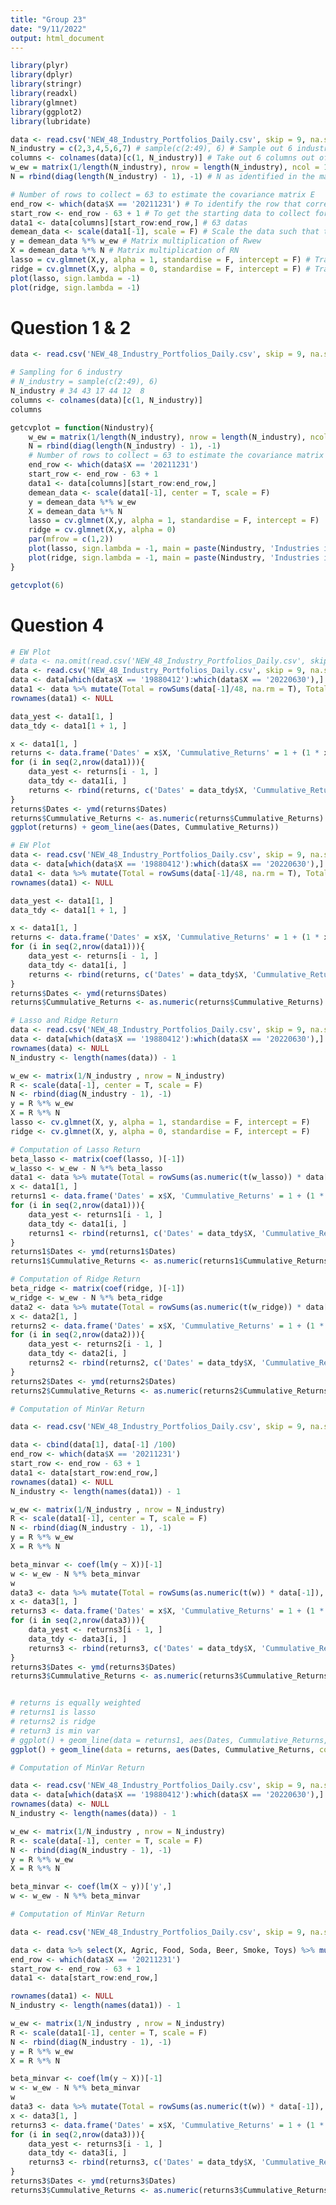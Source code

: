 ---
title: "Group 23"
date: "9/11/2022"
output: html_document
---

```{r}
library(plyr)
library(dplyr)
library(stringr)
library(readxl)
library(glmnet)
library(ggplot2)
library(lubridate)
```

```{r}
data <- read.csv('NEW_48_Industry_Portfolios_Daily.csv', skip = 9, na.strings = '-99.99') #25292
N_industry = c(2,3,4,5,6,7) # sample(c(2:49), 6) # Sample out 6 industry
columns <- colnames(data)[c(1, N_industry)] # Take out 6 columns out of the chosen industry
w_ew = matrix(1/length(N_industry), nrow = length(N_industry), ncol = 1) # Get the equally weighted matrix
N = rbind(diag(length(N_industry) - 1), -1) # N as identified in the mathematical equation

# Number of rows to collect = 63 to estimate the covariance matrix E
end_row <- which(data$X == '20211231') # To identify the row that correspond to the date
start_row <- end_row - 63 + 1 # To get the starting data to collect for the 63 observations
data1 <- data[columns][start_row:end_row,] # 63 datas
demean_data <- scale(data1[-1], scale = F) # Scale the data such that the data is demean where the sample mean of each asset return is 0
y = demean_data %*% w_ew # Matrix multiplication of Rwew
X = demean_data %*% N # Matrix multiplication of RN
lasso = cv.glmnet(X,y, alpha = 1, standardise = F, intercept = F) # Train the model using Lasso and does 10-fold cross validation and produce the best lambda 
ridge = cv.glmnet(X,y, alpha = 0, standardise = F, intercept = F) # Train the model using Ridge and does 10-fold cross validation and produce the best lambda 
plot(lasso, sign.lambda = -1)
plot(ridge, sign.lambda = -1)
```

# Question 1 & 2

```{r}
data <- read.csv('NEW_48_Industry_Portfolios_Daily.csv', skip = 9, na.strings = '-99.99') #25292

# Sampling for 6 industry
# N_industry = sample(c(2:49), 6) 
N_industry # 34 43 17 44 12  8
columns <- colnames(data)[c(1, N_industry)]
columns

getcvplot = function(Nindustry){
    w_ew = matrix(1/length(N_industry), nrow = length(N_industry), ncol = 1) 
    N = rbind(diag(length(N_industry) - 1), -1)
    # Number of rows to collect = 63 to estimate the covariance matrix E
    end_row <- which(data$X == '20211231')
    start_row <- end_row - 63 + 1
    data1 <- data[columns][start_row:end_row,]
    demean_data <- scale(data1[-1], center = T, scale = F)
    y = demean_data %*% w_ew
    X = demean_data %*% N
    lasso = cv.glmnet(X,y, alpha = 1, standardise = F, intercept = F)
    ridge = cv.glmnet(X,y, alpha = 0)
    par(mfrow = c(1,2))
    plot(lasso, sign.lambda = -1, main = paste(Nindustry, 'Industries in Lasso'))
    plot(ridge, sign.lambda = -1, main = paste(Nindustry, 'Industries in Ridge'))
}

getcvplot(6)
```





# Question 4
```{r}
# EW Plot
# data <- na.omit(read.csv('NEW_48_Industry_Portfolios_Daily.csv', skip = 9)) #25292
data <- read.csv('NEW_48_Industry_Portfolios_Daily.csv', skip = 9, na.strings = '-99.99') #25292
data <- data[which(data$X == '19880412'):which(data$X == '20220630'),] # 20160104 till date
data1 <- data %>% mutate(Total = rowSums(data[-1]/48, na.rm = T), Total = Total/100) %>% select(X, Total)
rownames(data1) <- NULL

data_yest <- data1[1, ]
data_tdy <- data1[1 + 1, ]

x <- data1[1, ]
returns <- data.frame('Dates' = x$X, 'Cummulative_Returns' = 1 + (1 * x$Total))
for (i in seq(2,nrow(data1))){
    data_yest <- returns[i - 1, ]
    data_tdy <- data1[i, ]
    returns <- rbind(returns, c('Dates' = data_tdy$X, 'Cummulative_Returns' = as.numeric(data_yest$Cummulative_Returns) + as.numeric(data_yest$Cummulative_Returns)*data_tdy$Total))
}
returns$Dates <- ymd(returns$Dates)
returns$Cummulative_Returns <- as.numeric(returns$Cummulative_Returns)
ggplot(returns) + geom_line(aes(Dates, Cummulative_Returns))
```

```{r}
# EW Plot
data <- read.csv('NEW_48_Industry_Portfolios_Daily.csv', skip = 9, na.strings = '-99.99') #25292
data <- data[which(data$X == '19880412'):which(data$X == '20220630'),] # 20160104 till date
data1 <- data %>% mutate(Total = rowSums(data[-1]/48, na.rm = T), Total = Total/100) %>% select(X, Total)
rownames(data1) <- NULL

data_yest <- data1[1, ]
data_tdy <- data1[1 + 1, ]

x <- data1[1, ]
returns <- data.frame('Dates' = x$X, 'Cummulative_Returns' = 1 + (1 * x$Total))
for (i in seq(2,nrow(data1))){
    data_yest <- returns[i - 1, ]
    data_tdy <- data1[i, ]
    returns <- rbind(returns, c('Dates' = data_tdy$X, 'Cummulative_Returns' = as.numeric(data_yest$Cummulative_Returns) + as.numeric(data_yest$Cummulative_Returns)*data_tdy$Total))
}
returns$Dates <- ymd(returns$Dates)
returns$Cummulative_Returns <- as.numeric(returns$Cummulative_Returns)

# Lasso and Ridge Return
data <- read.csv('NEW_48_Industry_Portfolios_Daily.csv', skip = 9, na.strings = '-99.99') #25292
data <- data[which(data$X == '19880412'):which(data$X == '20220630'),] # 20160104 till date
rownames(data) <- NULL
N_industry <- length(names(data)) - 1

w_ew <- matrix(1/N_industry , nrow = N_industry)
R <- scale(data[-1], center = T, scale = F)
N <- rbind(diag(N_industry - 1), -1)
y = R %*% w_ew
X = R %*% N
lasso <- cv.glmnet(X, y, alpha = 1, standardise = F, intercept = F)
ridge <- cv.glmnet(X, y, alpha = 0, standardise = F, intercept = F)

# Computation of Lasso Return
beta_lasso <- matrix(coef(lasso, )[-1])
w_lasso <- w_ew - N %*% beta_lasso
data1 <- data %>% mutate(Total = rowSums(as.numeric(t(w_lasso)) * data[-1]), Total = Total/100) %>% select(X, Total)
x <- data1[1, ]
returns1 <- data.frame('Dates' = x$X, 'Cummulative_Returns' = 1 + (1 * x$Total))
for (i in seq(2,nrow(data1))){
    data_yest <- returns1[i - 1, ]
    data_tdy <- data1[i, ]
    returns1 <- rbind(returns1, c('Dates' = data_tdy$X, 'Cummulative_Returns' = as.numeric(data_yest$Cummulative_Returns) + as.numeric(data_yest$Cummulative_Returns)*data_tdy$Total))
} 
returns1$Dates <- ymd(returns1$Dates)
returns1$Cummulative_Returns <- as.numeric(returns1$Cummulative_Returns)

# Computation of Ridge Return
beta_ridge <- matrix(coef(ridge, )[-1])
w_ridge <- w_ew - N %*% beta_ridge
data2 <- data %>% mutate(Total = rowSums(as.numeric(t(w_ridge)) * data[-1]), Total = Total/100) %>% select(X, Total)
x <- data2[1, ]
returns2 <- data.frame('Dates' = x$X, 'Cummulative_Returns' = 1 + (1 * x$Total))
for (i in seq(2,nrow(data2))){
    data_yest <- returns2[i - 1, ]
    data_tdy <- data2[i, ]
    returns2 <- rbind(returns2, c('Dates' = data_tdy$X, 'Cummulative_Returns' = as.numeric(data_yest$Cummulative_Returns) + as.numeric(data_yest$Cummulative_Returns)*data_tdy$Total))
} 
returns2$Dates <- ymd(returns2$Dates)
returns2$Cummulative_Returns <- as.numeric(returns2$Cummulative_Returns)

# Computation of MinVar Return

data <- read.csv('NEW_48_Industry_Portfolios_Daily.csv', skip = 9, na.strings = '-99.99') #25292

data <- cbind(data[1], data[-1] /100)
end_row <- which(data$X == '20211231')
start_row <- end_row - 63 + 1
data1 <- data[start_row:end_row,]
rownames(data1) <- NULL
N_industry <- length(names(data1)) - 1

w_ew <- matrix(1/N_industry , nrow = N_industry)
R <- scale(data1[-1], center = T, scale = F)
N <- rbind(diag(N_industry - 1), -1)
y = R %*% w_ew
X = R %*% N

beta_minvar <- coef(lm(y ~ X))[-1]
w <- w_ew - N %*% beta_minvar
w
data3 <- data %>% mutate(Total = rowSums(as.numeric(t(w)) * data[-1]), Total = Total/100) %>% select(X, Total)
x <- data3[1, ]
returns3 <- data.frame('Dates' = x$X, 'Cummulative_Returns' = 1 + (1 * x$Total))
for (i in seq(2,nrow(data3))){
    data_yest <- returns3[i - 1, ]
    data_tdy <- data3[i, ]
    returns3 <- rbind(returns3, c('Dates' = data_tdy$X, 'Cummulative_Returns' = as.numeric(data_yest$Cummulative_Returns) + as.numeric(data_yest$Cummulative_Returns)*data_tdy$Total))
} 
returns3$Dates <- ymd(returns3$Dates)
returns3$Cummulative_Returns <- as.numeric(returns3$Cummulative_Returns)


# returns is equally weighted
# returns1 is lasso
# returns2 is ridge
# return3 is min var
# ggplot() + geom_line(data = returns1, aes(Dates, Cummulative_Returns, colour = 'Lasso')) + geom_line(data = returns, aes(Dates, Cummulative_Returns, colour = 'Equally_Weighted')) + geom_line(data = returns2, aes(Dates, Cummulative_Returns, colour = 'Ridge')) + geom_line(data = returns3, aes(Dates, Cummulative_Returns, colour = 'Min-Var')) + scale_colour_manual("", breaks = c("Equally_Weighted", "Lasso", "Ridge", 'Min-Var'), values = c("red", "black", 'blue', 'green'))
ggplot() + geom_line(data = returns, aes(Dates, Cummulative_Returns, colour = 'Equally_Weighted')) + geom_line(data = returns3, aes(Dates, Cummulative_Returns, colour = 'Min-Var')) + scale_colour_manual("", breaks = c("Equally_Weighted", 'Min-Var'), values = c("red", 'green'))
```


```{r}
# Computation of MinVar Return

data <- read.csv('NEW_48_Industry_Portfolios_Daily.csv', skip = 9, na.strings = '-99.99') #25292
data <- data[which(data$X == '19880412'):which(data$X == '20220630'),] # 20160104 till date
rownames(data) <- NULL
N_industry <- length(names(data)) - 1

w_ew <- matrix(1/N_industry , nrow = N_industry)
R <- scale(data[-1], center = T, scale = F)
N <- rbind(diag(N_industry - 1), -1)
y = R %*% w_ew
X = R %*% N

beta_minvar <- coef(lm(X ~ y))['y',]
w <- w_ew - N %*% beta_minvar
```

```{r}
# Computation of MinVar Return

data <- read.csv('NEW_48_Industry_Portfolios_Daily.csv', skip = 9, na.strings = '-99.99') #25292

data <- data %>% select(X, Agric, Food, Soda, Beer, Smoke, Toys) %>% mutate(Agric = Agric/100, Food = Food/100, Soda = Soda/100, Beer = Beer/100, Smoke = Smoke/100, Toys = Toys/100) # 20160104 till date
end_row <- which(data$X == '20211231')
start_row <- end_row - 63 + 1
data1 <- data[start_row:end_row,]

rownames(data1) <- NULL
N_industry <- length(names(data1)) - 1

w_ew <- matrix(1/N_industry , nrow = N_industry)
R <- scale(data1[-1], center = T, scale = F)
N <- rbind(diag(N_industry - 1), -1)
y = R %*% w_ew
X = R %*% N

beta_minvar <- coef(lm(y ~ X))[-1]
w <- w_ew - N %*% beta_minvar
w
data3 <- data %>% mutate(Total = rowSums(as.numeric(t(w)) * data[-1]), Total = Total/100) %>% select(X, Total)
x <- data3[1, ]
returns3 <- data.frame('Dates' = x$X, 'Cummulative_Returns' = 1 + (1 * x$Total))
for (i in seq(2,nrow(data3))){
    data_yest <- returns3[i - 1, ]
    data_tdy <- data3[i, ]
    returns3 <- rbind(returns3, c('Dates' = data_tdy$X, 'Cummulative_Returns' = as.numeric(data_yest$Cummulative_Returns) + as.numeric(data_yest$Cummulative_Returns)*data_tdy$Total))
} 
returns3$Dates <- ymd(returns3$Dates)
returns3$Cummulative_Returns <- as.numeric(returns3$Cummulative_Returns)

```